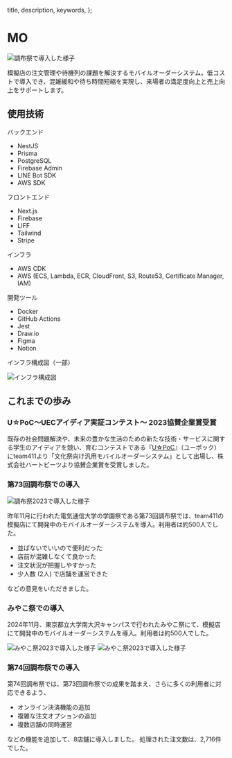 

  title,
  description,
  keywords,
};

# MO

<Image src={chofusaiImage} alt="調布祭で導入した様子" />

模擬店の注文管理や待機列の課題を解決するモバイルオーダーシステム。低コストで導入でき、混雑緩和や待ち時間短縮を実現し、来場者の満足度向上と売上向上をサポートします。

## 使用技術

バックエンド

- NestJS
- Prisma
- PostgreSQL
- Firebase Admin
- LINE Bot SDK
- AWS SDK

フロントエンド

- Next.js
- Firebase
- LIFF
- Tailwind
- Stripe

インフラ

- AWS CDK
- AWS (ECS, Lambda, ECR, CloudFront, S3, Route53, Certificate Manager, IAM)

開発ツール

- Docker
- GitHub Actions
- Jest
- Draw.io
- Figma
- Notion

インフラ構成図（一部）

<Image src={infraImage} alt="インフラ構成図" />

## これまでの歩み

### U☆PoC〜UECアイディア実証コンテスト〜 2023協賛企業賞受賞

既存の社会問題解決や、未来の豊かな⽣活のための新たな技術・サービスに関する学⽣のアイディアを競い、育むコンテストである『[U☆PoC](https://www.uec.ac.jp/research/venture/contest.html)』（ユーポック） にteam411より「⽂化祭向け汎⽤モバイルオーダーシステム」として出場し、株式会社ハートビーツより協賛企業賞を受賞しました。

<LinkCard href="https://www.uec.ac.jp/research/venture/2023/final.html#:~:text=%E6%A8%A1%E6%93%AC%E5%BA%97%E3%81%AB%E3%81%8A%E3%81%91%E3%82%8B%E6%B1%8E%E7%94%A8%E7%9A%84%E3%81%AA%E3%83%A2%E3%83%90%E3%82%A4%E3%83%AB%E3%82%AA%E3%83%BC%E3%83%80%E3%83%BC%E3%82%B7%E3%82%B9%E3%83%86%E3%83%A0%E3%81%AE%E6%8F%90%E6%A1%88" />

### 第73回調布祭での導⼊

<Image
  src={chofusai2023Image}
  alt="調布祭2023で導入した様子"
  className="w-[300px]"
/>

昨年11月に行われた電気通信大学の学園祭である第73回調布祭では、team411の模擬店にて開発中のモバイルオーダーシステムを導入。利用者は約500人でした。

- 並ばないでいいので便利だった
- 店前が混雑しなくて良かった
- 注文状況が把握しやすかった
- 少人数 (2人) で店舗を運営できた

などの意見をいただきました。

### みやこ祭での導入

2024年11月、東京都立大学南大沢キャンパスで行われたみやこ祭にて、模擬店にて開発中のモバイルオーダーシステムを導入。利用者は約500人でした。

<Image src={miyako20231Image} alt="みやこ祭2023で導入した様子" />
<Image src={miyako20232Image} alt="みやこ祭2023で導入した様子" />

### 第74回調布祭での導⼊

第74回調布祭では、第73回調布祭での成果を踏まえ、さらに多くの利用者に対応できるよう、

- オンライン決済機能の追加
- 複雑な注文オプションの追加
- 複数店舗の同時運営

などの機能を追加して、8店舗に導入しました。
処理された注文数は、2,716件でした。
